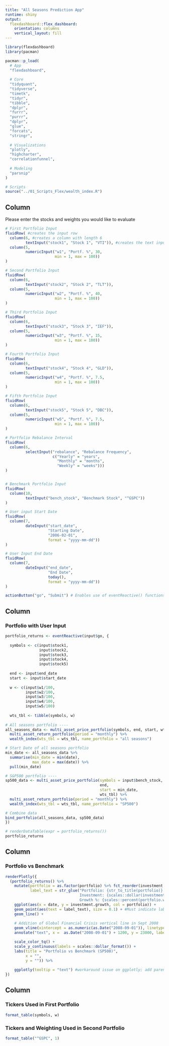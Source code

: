 ```yaml
---
title: "All Seasons Prediction App"
runtime: shiny
output: 
  flexdashboard::flex_dashboard:
    orientation: columns
    vertical_layout: fill
---
```


```r
library(flexdashboard)
library(pacman)

pacman::p_load(
  # App
  "flexdashboard",
  
  # Core
  "tidyquant",
  "tidyverse",
  "timetk",
  "tidyr",
  "tibble",
  "dplyr",
  "furrr", 
  "purrr",
  "dplyr",
  "glue",
  "forcats",
  "stringr",
  
  # Visualizations
  "plotly",
  "highcharter",
  "correlationfunnel",
  
  # Modeling
  "parsnip"
)

# Scripts
source("../01_Scripts_Flex/wealth_index.R")

```

Column {.sidebar}
-----------------------------------------------------------------------

Please enter the stocks and weights you would like to evaluate

```r
# First Portfolio Input
fluidRow( #creates the input row
  column(6, #creates a column with length 6
         textInput("stock1", "Stock 1", "VTI")), #creates the text input field
  column(5,
         numericInput("w1", "Portf. %", 30,
                      min = 1, max = 100))
)

# Second Portfolio Input
fluidRow(
  column(6,
         textInput("stock2", "Stock 2", "TLT")),
  column(5,
         numericInput("w2", "Portf. %", 40,
                      min = 1, max = 100))
)

# Third Portfolio Input
fluidRow(
  column(6,
         textInput("stock3", "Stock 3", "IEF")),
  column(5,
         numericInput("w3", "Portf. %", 15,
                      min = 1, max = 100))
)

# Fourth Portfolio Input
fluidRow(
  column(6,
         textInput("stock4", "Stock 4", "GLD")),
  column(5,
         numericInput("w4", "Portf. %", 7.5,
                      min = 1, max = 100))
)

# Fifth Portfolio Input
fluidRow(
  column(6,
         textInput("stock5", "Stock 5", "DBC")),
  column(5,
         numericInput("w5", "Portf. %", 7.5,
                      min = 1, max = 100))
)

# Portfolio Rebalance Interval
fluidRow(
  column(6,
         selectInput("rebalance", "Rebalance Frequency",
                     c("Yearly" = "years",
                       "Monthly" = "months",
                       "Weekly" = "weeks")))
)


# Benchmark Portfolio Input
fluidRow(
  column(10,
         textInput("bench_stock", "Benchmark Stock", "^GSPC"))
)

# User input Start Date
fluidRow(
  column(7,
         dateInput("start_date",
                   "Starting Date",
                   "2006-02-01",
                   format = "yyyy-mm-dd"))
)

# User Input End Date
fluidRow(
  column(7,
         dateInput("end_date",
                   "End Date",
                   today(),
                   format = "yyyy-mm-dd"))
)

actionButton("go", "Submit") # Enables use of eventReactive() functions

```


Column {data-width=650}
-----------------------------------------------------------------------

### Portfolio with User Input

```r

portfolio_returns <- eventReactive(input$go, {
  
  symbols <- c(input$stock1, 
               input$stock2,
               input$stock3,
               input$stock4,
               input$stock5)
  
  end <- input$end_date
  start <- input$start_date
  
  w <- c(input$w1/100,
         input$w2/100,
         input$w3/100,
         input$w4/100,
         input$w5/100)
  
  wts_tbl <- tibble(symbols, w)
  
# All seasons portfolio ----
all_seasons_data <- multi_asset_price_portfolio(symbols, end, start, wts_tbl) %>% 
  multi_asset_return_portfolio(period = "monthly") %>% 
  wealth_index(wts_tbl = wts_tbl, name_portfolio = "all seasons")

# Start Date of all seasons portfolio
min_date <- all_seasons_data %>%   
  summarise(min_date = min(date), 
            max_date = max(date)) %>% 
  pull(min_date)

# S&P500 portfolio ----
sp500_data <- multi_asset_price_portfolio(symbols = input$bench_stock, 
                                          end, 
                                          start = min_date, 
                                          wts_tbl) %>% 
  multi_asset_return_portfolio(period = "monthly") %>% 
  wealth_index(wts_tbl = wts_tbl, name_portfolio = "SP500")

# Combine data
bind_portfolio(all_seasons_data, sp500_data) 
})

# renderDataTable(expr = portfolio_returns())
portfolio_returns 
```


Column {data-width=650}
-----------------------------------------------------------------------

### Portfolio vs Benchmark

```r
renderPlotly({
  (portfolio_returns() %>% 
    mutate(portfolio = as.factor(portfolio) %>% fct_reorder(investment.growth),
           label_text = str_glue("Portfolio: {str_to_title(portfolio)}
                                 Investment: {scales::dollar(investment.growth, accuracy = 1)}
                                 Growth %: {scales::percent(portfolio.wealthindex - 1, accuracy = 0.01)}")) %>% 
    ggplot(aes(x = date, y = investment.growth, col = portfolio)) +
    geom_point(aes(text = label_text), size = 0.1) + #Must indicate label_text for tooltip to showup 
    geom_line() + 
    
    # Addition of Global Financial Crisis vertical line in Sept 2008
    geom_vline(xintercept = as.numeric(as.Date("2008-09-01")), linetype = "dotted", color = "red", size = 1.5) +
    annotate("text", x =  as.Date("2008-09-01") + 1200, y = 23000, label = "2008 Financial Crisis", color = "red") + 

    scale_color_tq() + 
    scale_y_continuous(labels = scales::dollar_format()) + 
    labs(title = "Portfolio vs Benchmark (SP500)",
         x = "",
         y = "")) %>%  
  
    ggplotly(tooltip = "text") #workaround issue on ggplotly; add parenthsis in front of ggplot
})
```


<!-- # ```{r} -->
<!-- #  -->
<!-- #  -->
<!-- # # All seasons portfolio ---- -->
<!-- # all_seasons_data <- multi_asset_price_portfolio(symbols, end, start, wts_tbl) %>%  -->
<!-- #   multi_asset_return_portfolio(period = "monthly") %>%  -->
<!-- #   wealth_index(wts_tbl = wts_tbl, name_portfolio = "all seasons") -->
<!-- #  -->
<!-- # # Start Date of all seasons portfolio -->
<!-- # min_date <- all_seasons_data %>%    -->
<!-- #   summarise(min_date = min(date),  -->
<!-- #             max_date = max(date)) %>%  -->
<!-- #   pull(min_date) -->
<!-- #  -->
<!-- # # S&P500 portfolio ---- -->
<!-- # sp500_data <- multi_asset_price_portfolio(symbols = "^GSPC",  -->
<!-- #                                           end,  -->
<!-- #                                           start = min_date,  -->
<!-- #                                           wts_tbl) %>%  -->
<!-- #   multi_asset_return_portfolio(period = "monthly") %>%  -->
<!-- #   wealth_index(wts_tbl = wts_tbl, name_portfolio = "SP500") -->
<!-- #  -->
<!-- # # Combine data -->
<!-- # bind_portfolio(all_seasons_data, sp500_data) %>%  -->
<!-- #   plot_portfolio(interactive = TRUE) -->
<!-- #  -->
<!-- # ``` -->

Column {data-width=350}
-----------------------------------------------------------------------

### Tickers Used in First Portfolio

```r

format_table(symbols, w)

```

### Tickers and Weighting Used in Second Portfolio

```r

format_table("^GSPC", 1)


```

